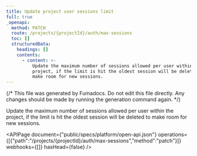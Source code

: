 ```yaml
---
title: Update project user sessions limit
full: true
_openapi:
  method: PATCH
  route: /projects/{projectId}/auth/max-sessions
  toc: []
  structuredData:
    headings: []
    contents:
      - content: >-
          Update the maximum number of sessions allowed per user within the
          project, if the limit is hit the oldest session will be deleted to
          make room for new sessions.
---
```


{/* This file was generated by Fumadocs. Do not edit this file directly. Any changes should be made by running the generation command again. */}

Update the maximum number of sessions allowed per user within the project, if the limit is hit the oldest session will be deleted to make room for new sessions.

<APIPage document={"public/specs/platform/open-api.json"} operations={[{"path":"/projects/{projectId}/auth/max-sessions","method":"patch"}]} webhooks={[]} hasHead={false} />
